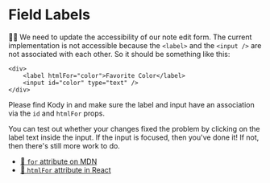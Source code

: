 # Field Labels

👨‍💼 We need to update the accessibility of our note edit form. The current
implementation is not accessible because the `<label>` and the `<input />` are
not associated with each other. So it should be something like this:

```tsx
<div>
	<label htmlFor="color">Favorite Color</label>
	<input id="color" type="text" />
</div>
```

Please find Kody in <InlineFile file="app/routes/users+/$username_+/notes.$noteId_.edit.tsx" />
and make sure the label and input have an association via the `id` and `htmlFor`
props.

You can test out whether your changes fixed the problem by clicking on the label
text inside the input. If the input is focused, then you've done it! If not,
then there's still more work to do.

- [📜 `for` attribute on MDN](https://developer.mozilla.org/en-US/docs/Web/HTML/Attributes/for)
- [📜 `htmlFor` attribute in React](https://react.dev/reference/react-dom/components/common#common-props)
